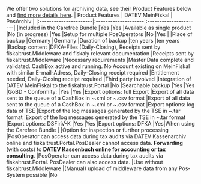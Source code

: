 We offer two solutions for archiving data, see their Product Features below and [find more details here](https://fiskaltrust.de/produkte/).
| Product Features | DATEV MeinFiskal    | PosArchiv           |
|:----------------------|:--------------------|:----------------------|
|Included in the Carefree Bundle |Yes  |Yes
|Available as single product |No (in progress)  |Yes
|Setup for multiple PosOperators |No |Yes  |
|Place of backup |Germany  |Germany
|Duration of backup |ten years  |ten years
|Backup content |DFKA-Files (Daily-Closing), Receipts sent by fiskaltrust.Middleware and fiskaly relevant documentation   |Receipts sent by fiskaltrust.Middleware
|Necessary requirements |Master Data complete and validated. CashBox active and running. No Account existing on MeinFiskal with similar E-mail-Adress, Daily-Closing receipt required  |Entitlement needed, Daily-Closing receipt required
|Third party involved |Integration of DATEV MeinFiskal to the fiskaltrust.Portal  |No
|Searchable backup |Yes  |Yes
|GoBD - Conformity: |Yes  |Yes
|Export options: full Export |Export of all data sent to the queue of a CashBox in ~.xml or ~.csv format  |Export of all data sent to the queue of a CashBox in ~.xml or ~.csv format
|Export options: log data of TSE |Export of the log messages generated by the TSE in ~.tar format |Export of the log messages generated by the TSE in ~.tar format
|Export options: DSFinV-K |Yes  |Yes
|Export options: DFKA |Yes|When using the Carefree Bundle  |
|Option for inspection or further processing |PosOperator can access data during tax audits via DATEV Kassenarchiv online and fiskaltrust.Portal.PosDealer cannot access data. **Forwarding** (with costs) to **DATEV Kassenbuch online for accounting or tax consulting**.  |PosOperator can access data during tax audits via fiskaltrust.Portal. PosDealer can also access data.
|Use without fiskaltrust.Middleware |(Manual) upload of middleware data from any Pos-System possible  |No

